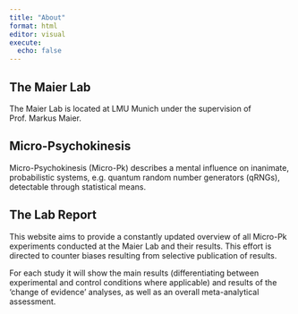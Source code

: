 ```yaml
---
title: "About"
format: html
editor: visual
execute: 
  echo: false
---
```


## The Maier Lab

The Maier Lab is located at LMU Munich under the supervision of Prof. Markus Maier.

## Micro-Psychokinesis

Micro-Psychokinesis (Micro-Pk) describes a mental influence on inanimate, probabilistic systems, e.g. quantum random number generators (qRNGs), detectable through statistical means.

## The Lab Report

This website aims to provide a constantly updated overview of all Micro-Pk experiments conducted at the Maier Lab and their results. This effort is directed to counter biases resulting from selective publication of results.

For each study it will show the main results (differentiating between experimental and control conditions where applicable) and results of the 'change of evidence' analyses, as well as an overall meta-analytical assessment.

